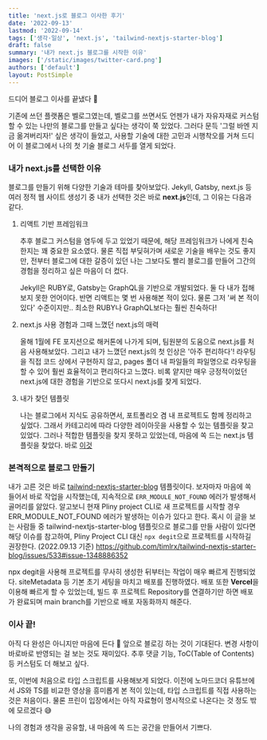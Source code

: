 ```yaml
---
title: 'next.js로 블로그 이사한 후기'
date: '2022-09-13'
lastmod: '2022-09-14'
tags: ['생각·일상', 'next.js', 'tailwind-nextjs-starter-blog']
draft: false
summary: '내가 next.js 블로그를 시작한 이유'
images: ['/static/images/twitter-card.png']
authors: ['default']
layout: PostSimple
---
```


드디어 블로그 이사를 끝냈다 🚛

기존에 쓰던 플랫폼은 벨로그였는데, 벨로그를 쓰면서도 언젠가
내가 자유자재로 커스텀할 수 있는 나만의 블로그를 만들고 싶다는 생각이 쭉 있었다.
그러다 문득 '그럴 바엔 지금 옮겨버리자!' 싶은 생각이 들었고, 사용할 기술에 대한 고민과 시행착오를 거쳐
드디어 이 블로그에서 나의 첫 기술 블로그 서두를 열게 되었다.

### 내가 next.js를 선택한 이유

블로그를 만들기 위해 다양한 기술과 테마를 찾아보았다.
Jekyll, Gatsby, next.js 등 여러 정적 웹 사이트 생성기 중 내가 선택한 것은 바로 **next.js**인데,
그 이유는 다음과 같다.

1. 리액트 기반 프레임워크

   추후 블로그 커스텀을 염두에 두고 있었기 때문에, 해당 프레임워크가 나에게 친숙한지는 꽤 중요한 요소였다.
   물론 직접 부딪혀가며 새로운 기술을 배우는 것도 좋지만, 전부터 블로그에 대한 갈증이 있던 나는 그보다도
   빨리 블로그를 만들어 그간의 경험을 정리하고 싶은 마음이 더 컸다.

   Jekyll은 RUBY로, Gatsby는 GraphQL을 기반으로 개발되었다. 둘 다 내가 접해보지 못한 언어이다.
   반면 리액트는 몇 번 사용해본 적이 있다.
   물론 그저 '써 본 적이 있다' 수준이지만.. 최소한 RUBY나 GraphQL보다는 훨씬 친숙하다!

2. next.js 사용 경험과 그때 느꼈던 next.js의 매력

   올해 1월에 FE 포지션으로 해커톤에 나가게 되며, 팀원분의 도움으로 next.js를 처음 사용해보았다.
   그리고 내가 느꼈던 next.js의 첫 인상은 '아주 편리하다'!
   라우팅을 직접 코드 상에서 구현하지 않고, pages 폴더 내 파일들의 파일명으로 라우팅을 할 수 있어 훨씬 효율적이고 편리하다고 느꼈다.
   비록 얕지만 매우 긍정적이었던 next.js에 대한 경험을 기반으로 또다시 next.js를 찾게 되었다.

3. 내가 찾던 템플릿

   나는 블로그에서 지식도 공유하면서, 포트폴리오 겸 내 프로젝트도 함께 정리하고 싶었다.
   그래서 카테고리에 따라 다양한 레이아웃을 사용할 수 있는 템플릿을 찾고 있었다.
   그러나 적합한 템플릿을 찾지 못하고 있었는데, 마음에 쏙 드는 next.js 템플릿을 찾았다.
   바로 [이것](https://github.com/timlrx/tailwind-nextjs-starter-blog)

### 본격적으로 블로그 만들기

내가 고른 것은 바로 [tailwind-nextjs-starter-blog](https://github.com/timlrx/tailwind-nextjs-starter-blog) 템플릿이다.
보자마자 마음에 쏙 들어서 바로 작업을 시작했는데, 지속적으로 `ERR_MODULE_NOT_FOUND` 에러가 발생해서 골머리를 앓았다.
알고보니 현재 Pliny project CLI로 새 프로젝트를 시작할 경우 ERR_MODULE_NOT_FOUND 에러가 발생하는 이슈가 있다고 한다.
혹시 이 글을 보는 사람들 중 tailwind-nextjs-starter-blog 템플릿으로 블로그를 만들 사람이 있다면 해당 이슈를 참고하여,
Pliny Project CLI 대신 `npx degit`으로 프로젝트를 시작하길 권장한다. (2022.09.13 기준)
https://github.com/timlrx/tailwind-nextjs-starter-blog/issues/533#issue-1348886352

npx degit을 사용해 프로젝트를 무사히 생성한 뒤부터는 작업이 매우 빠르게 진행되었다.
siteMetadata 등 기본 초기 세팅을 마치고 배포를 진행하였다.
배포 또한 **Vercel**을 이용해 빠르게 할 수 있었는데, 빌드 후 프로젝트 Repository를 연결하기만 하면 배포가 완료되며 main branch를 기반으로 배포 자동화까지 해준다.

### 이사 끝!

아직 다 완성은 아니지만 마음에 든다 🥰 앞으로 블로깅 하는 것이 기대된다.
변경 사항이 바로바로 반영되는 걸 보는 것도 재미있다.
추후 댓글 기능, ToC(Table of Contents) 등 커스텀도 더 해보고 싶다.

또, 이번에 처음으로 타입 스크립트를 사용해보게 되었다.
이전에 노마드코더 유튜브에서 JS와 TS를 비교한 영상을 흥미롭게 본 적이 있는데, 타입 스크립트를 직접 사용하는 것은 처음이다.
물론 프린이 입장에서는 아직 자료형이 명시적으로 나온다는 것 정도 밖에 모르겠다 😅

나의 경험과 생각을 공유할, 내 마음에 쏙 드는 공간을 만들어서 기쁘다.
